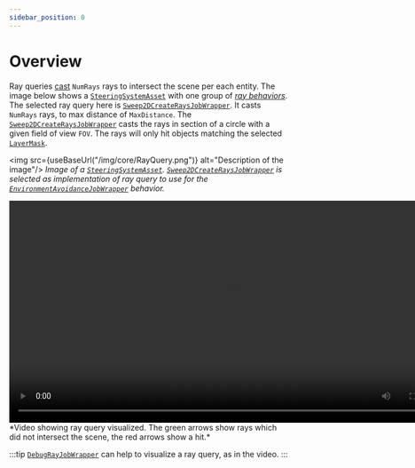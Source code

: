 ```yaml
---
sidebar_position: 0
---
```



# Overview

Ray queries [cast](https://docs.unity3d.com/Packages/com.unity.physics@1.3/manual/collision-queries.html#ray-casts) `NumRays` rays to intersect the scene per each entity. The image below shows a [`SteeringSystemAsset`](/docs/documentation-core/base-system/SteeringSystemAsset) with one group of [*ray behaviors*](/docs/documentation-core/behaviors/ray-behaviors/overview). The selected ray query here is [`Sweep2DCreateRaysJobWrapper`](/docs/documentation-defaults/queries/ray-queries/sweep-2D-create-rays). It casts `NumRays` rays, to max distance of `MaxDistance`. The [`Sweep2DCreateRaysJobWrapper`](/docs/documentation-defaults/queries/ray-queries/sweep-2D-create-rays) casts the rays in section of a circle with a given field of view `FOV`. The rays will only hit objects matching the selected [`LayerMask`](https://docs.unity3d.com/ScriptReference/LayerMask.html). 

<img src={useBaseUrl("/img/core/RayQuery.png")} alt="Description of the image"/>
*Image of a [`SteeringSystemAsset`](/docs/documentation-core/base-system/SteeringSystemAsset). [`Sweep2DCreateRaysJobWrapper`](/docs/documentation-defaults/queries/ray-queries/sweep-2D-create-rays) is selected as implementation of ray query to use for the [`EnvironmentAvoidanceJobWrapper`](/docs/documentation-defaults/behaviors/ray-behaviors/envrionment-avoidance) behavior.*

<video controls width="800">
    <source src={useBaseUrl("/videos/Raycasts.mp4")} type="video/mp4" />
    Your browser does not support the video tag.
</video>
*Video showing ray query visualized. The green arrows show rays which did not intersect the scene, the red arrows show a hit.*

:::tip
[`DebugRayJobWrapper`](/docs/documentation-defaults/behaviors/ray-behaviors/debug-rays) can help to visualize a ray query, as in the video.
:::
